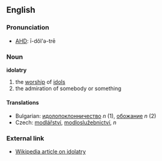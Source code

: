==English==
===Pronunciation===
*[[w:AHD|AHD]]: ī-dŏl'ə-trē

===Noun===
'''idolatry'''

# the [[worship]] of [[idol]]s
# the admiration of somebody or something

====Translations====

*Bulgarian: [[идолопоклонничество]] ''n'' (1), [[обожание]] ''n'' (2)
*Czech: [[modlářství]], [[modloslužebnictví]],   ''n''

===External link===

*[[en:idolatry|Wikipedia article on idolatry]]